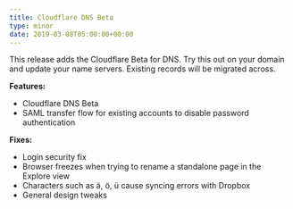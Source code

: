 ```yaml
---
title: Cloudflare DNS Beta
type: minor
date: 2019-03-08T05:00:00+00:00
---
```


This release adds the Cloudflare Beta for DNS. Try this out on your domain and update your name servers. Existing records will be migrated across.

**Features:**

* Cloudflare DNS Beta
* SAML transfer flow for existing accounts to disable password authentication

**Fixes:**

* Login security fix
* Browser freezes when trying to rename a standalone page in the Explore view
* Characters such as &auml;, &ouml;, &uuml; cause syncing errors with Dropbox
* General design tweaks